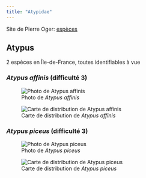 ```yaml
---
title: "Atypidae"
---
```


Site de Pierre Oger: [espèces](https://arachno.piwigo.com/index?/category/42-atypidae)



## Atypus

2 espèces en Île-de-France, toutes identifiables à vue



### *Atypus affinis* (difficulté 3)

![Photo de *Atypus affinis*](chemin/vers/photo.jpg)

![Carte de distribution de *Atypus affinis*](https://asfra.fr/Site/User_pages/Atlas/LR_ASFRA_Atypidae_Atypus%20affinis_2022-03-10.jpeg)



### *Atypus piceus* (difficulté 3)

![Photo de *Atypus piceus*](chemin/vers/photo.jpg)

![Carte de distribution de *Atypus piceus*](https://asfra.fr/Site/User_pages/Atlas/LR_ASFRA_Atypidae_Atypus%20piceus_2022-03-10.jpeg)



